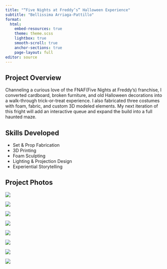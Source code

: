 ```yaml
---
title: "“Five Nights at Freddy’s” Halloween Experience"
subtitle: "Bellissima Arriaga-Pattillo"
format: 
  html:
    embed-resources: true
    theme: theme.scss
    lightbox: true
    smooth-scroll: true
    anchor-sections: true
    page-layout: full
editor: source
---
```


## Project Overview

Channeling a curious love of the FNAF(Five Nights at Freddy’s) franchise, I converted cardboard, broken furniture, and old Halloween decorations into a walk-through trick-or-treat experience. I also fabricated three costumes with foam, fabric, and custom 3D modeled elements. My next iteration of this fright will add an interactive queue and expand the build into a full haunted maze.

## Skills Developed

-   Set & Prop Fabrication
-   3D Printing
-   Foam Sculpting
-   Lighting & Projection Design
-   Experiential Storytelling

## Project Photos

::: {.gallery layout-ncol=3}

![](FNAF_img/FNAF_1@300x.png){fig-alt="FNAF Image 1"}

![](FNAF_img/FNAF_2@300x.png){fig-alt="FNAF Image 2"}

![](FNAF_img/FNAF_3@300x.png){fig-alt="FNAF Image 3"}

![](FNAF_img/FNAF_4@300x.png){fig-alt="FNAF Image 4"}

![](FNAF_img/FNAF_5@300x.png){fig-alt="FNAF Image 5"}

![](FNAF_img/FNAF_6@300x.png){fig-alt="FNAF Image 6"}

![](FNAF_img/FNAF_7@300x.png){fig-alt="FNAF Image 7"}

![](FNAF_img/FNAF_8@300x.png){fig-alt="FNAF Image 8"}

:::

